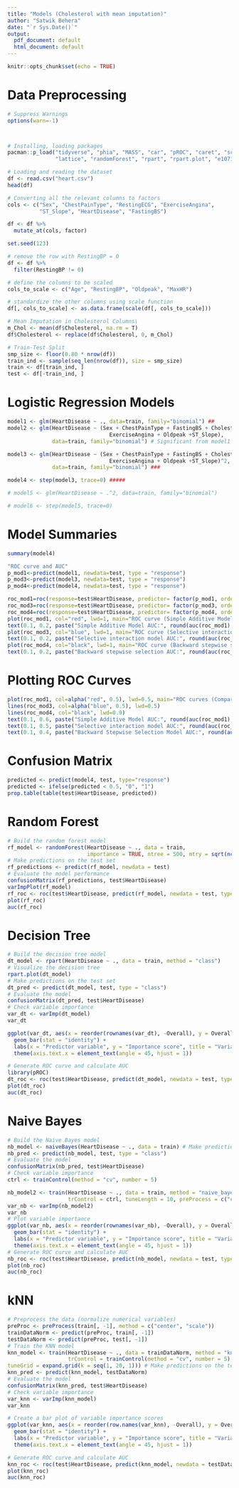```yaml
---
title: "Models (Cholesterol with mean imputation)"
author: "Satwik Behera"
date: "`r Sys.Date()`"
output:
  pdf_document: default
  html_document: default
---
```


```r
knitr::opts_chunk$set(echo = TRUE)
```

# Data Preprocessing

```r
# Suppress Warnings
options(warn=-1)



# Installing, loading packages
pacman::p_load("tidyverse", "phia", "MASS", "car", "pROC", "caret", "scales", 
               "lattice", "randomForest", "rpart", "rpart.plot", "e1071", "reshape2")

# Loading and reading the dataset
df <- read.csv("heart.csv")
head(df)

# Converting all the relevant columns to factors
cols <- c("Sex", "ChestPainType", "RestingECG", "ExerciseAngina", 
          "ST_Slope", "HeartDisease", "FastingBS")

df <- df %>%
  mutate_at(cols, factor)

set.seed(123)

# remove the row with RestingBP = 0 
df <- df %>%
  filter(RestingBP != 0)

# define the columns to be scaled
cols_to_scale <- c("Age", "RestingBP", "Oldpeak", "MaxHR")

# standardize the other columns using scale function
df[, cols_to_scale] <- as.data.frame(scale(df[, cols_to_scale]))

# Mean Imputation in Cholesterol Columns\
m_Chol <- mean(df$Cholesterol, na.rm = T)
df$Cholesterol <- replace(df$Cholesterol, 0, m_Chol)

# Train-Test Split
smp_size <- floor(0.80 * nrow(df))
train_ind <- sample(seq_len(nrow(df)), size = smp_size)
train <- df[train_ind, ]
test <- df[-train_ind, ]
```

# Logistic Regression Models
```r
model1 <- glm(HeartDisease ~ ., data=train, family="binomial") ##
model2 <- glm(HeartDisease ~ (Sex + ChestPainType + FastingBS + Cholesterol +
                                ExerciseAngina + Oldpeak +ST_Slope), 
              data=train, family="binomial") # Significant from model1

model3 <- glm(HeartDisease ~ (Sex + ChestPainType + FastingBS + Cholesterol +
                                ExerciseAngina + Oldpeak +ST_Slope)^2, 
              data=train, family="binomial") ###

model4 <- step(model3, trace=0) #####

# model5 <- glm(HeartDisease ~ .^2, data=train, family="binomial")

# model6 <- step(model5, trace=0)
```
# Model Summaries 
```r
summary(model4)
```


```r
"ROC curve and AUC"
p_mod1<-predict(model1, newdata=test, type = "response")
p_mod3<-predict(model3, newdata=test, type = "response")
p_mod4<-predict(model4, newdata=test, type = "response")

roc_mod1=roc(response=test$HeartDisease, predictor= factor(p_mod1, ordered = TRUE))
roc_mod3=roc(response=test$HeartDisease, predictor= factor(p_mod3, ordered = TRUE))
roc_mod4=roc(response=test$HeartDisease, predictor= factor(p_mod4, ordered = TRUE))
plot(roc_mod1, col="red", lwd=1, main="ROC curve (Simple Additive Model)")
text(0.1, 0.2, paste("Simple Additive Model AUC:", round(auc(roc_mod1), 5)), col = "red")
plot(roc_mod3, col="blue", lwd=1, main="ROC curve (Selective interaction model)")
text(0.1, 0.2, paste("Selective interaction model AUC:", round(auc(roc_mod3), 5)), col = "blue")
plot(roc_mod4, col="black", lwd=1, main="ROC curve (Backward stepwise selection (with model 2))")
text(0.1, 0.2, paste("Backward stepwise selection AUC:", round(auc(roc_mod4), 5)), col = "black")

```

# Plotting ROC Curves
```r
plot(roc_mod1, col=alpha("red", 0.5), lwd=0.5, main="ROC curves (Comparison)")
lines(roc_mod3, col=alpha("blue", 0.5), lwd=0.5)
lines(roc_mod4, col="black", lwd=0.9)
text(0.1, 0.6, paste("Simple Additive Model AUC:", round(auc(roc_mod1), 5)), col = "red")
text(0.1, 0.5, paste("Selective interaction model AUC:", round(auc(roc_mod3), 5)), col = "blue")
text(0.1, 0.4, paste("Backward Stepwise Selection Model AUC:", round(auc(roc_mod4), 5)), col = "black")

```

# Confusion Matrix
```r
predicted <- predict(model4, test, type="response")
predicted <- ifelse(predicted < 0.5, "0", "1")
prop.table(table(test$HeartDisease, predicted))
```
# Random Forest
```r
# Build the random forest model
rf_model <- randomForest(HeartDisease ~ ., data = train,
                         importance = TRUE, ntree = 500, mtry = sqrt(ncol(train)))
# Make predictions on the test set
rf_predictions <- predict(rf_model, newdata = test)
# Evaluate the model performance
confusionMatrix(rf_predictions, test$HeartDisease)
varImpPlot(rf_model)
rf_roc <- roc(test$HeartDisease, predict(rf_model, newdata = test, type = "prob")[,2])
plot(rf_roc)
auc(rf_roc)
```
# Decision Tree
```r
# Build the decision tree model
dt_model <- rpart(HeartDisease ~ ., data = train, method = "class")
# Visualize the decision tree
rpart.plot(dt_model)
# Make predictions on the test set
dt_pred <- predict(dt_model, test, type = "class")
# Evaluate the model
confusionMatrix(dt_pred, test$HeartDisease)
# Check variable importance
var_dt <- varImp(dt_model)
var_dt

ggplot(var_dt, aes(x = reorder(rownames(var_dt), -Overall), y = Overall)) +
  geom_bar(stat = "identity") +
  labs(x = "Predictor variable", y = "Importance score", title = "Variable Importance Plot") + 
  theme(axis.text.x = element_text(angle = 45, hjust = 1))

# Generate ROC curve and calculate AUC
library(pROC)
dt_roc <- roc(test$HeartDisease, predict(dt_model, newdata = test, type = "prob")[,2])
plot(dt_roc)
auc(dt_roc)
```
# Naive Bayes

```r
# Build the Naive Bayes model
nb_model <- naiveBayes(HeartDisease ~ ., data = train) # Make predictions on the test set
nb_pred <- predict(nb_model, test, type = "class")
# Evaluate the model
confusionMatrix(nb_pred, test$HeartDisease)
# Check variable importance
ctrl <- trainControl(method = "cv", number = 5)

nb_model2 <- train(HeartDisease ~ ., data = train, method = "naive_bayes",
                   trControl = ctrl, tuneLength = 10, preProcess = c("center", "scale"))
var_nb <- varImp(nb_model2)
var_nb
# Plot variable importance
ggplot(var_nb, aes(x = reorder(rownames(var_nb), -Overall), y = Overall)) +
  geom_bar(stat = "identity") +
  labs(x = "Predictor variable", y = "Importance score", title = "Variable Importance Plot") +
  theme(axis.text.x = element_text(angle = 45, hjust = 1))
# Generate ROC curve and calculate AUC
nb_roc <- roc(test$HeartDisease, predict(nb_model, newdata = test, type = "raw")[,2])
plot(nb_roc)
auc(nb_roc)
```

# kNN
```r
# Preprocess the data (normalize numerical variables)
preProc <- preProcess(train[, -1], method = c("center", "scale"))
trainDataNorm <- predict(preProc, train[, -1])
testDataNorm <- predict(preProc, test[, -1])
# Train the KNN model
knn_model <- train(HeartDisease ~ ., data = trainDataNorm, method = "knn",
                   trControl = trainControl(method = "cv", number = 5),
tuneGrid = expand.grid(k = seq(1, 20, 1))) # Make predictions on the test set
knn_pred <- predict(knn_model, testDataNorm)
# Evaluate the model
confusionMatrix(knn_pred, test$HeartDisease)
# Check variable importance
var_knn <- varImp(knn_model)
var_knn

# Create a bar plot of variable importance scores
ggplot(var_knn, aes(x = reorder(row.names(var_knn), -Overall), y = Overall)) +
  geom_bar(stat = "identity") +
  labs(x = "Predictor variable", y = "Importance score", title = "Variable Importance Plot")+
  theme(axis.text.x = element_text(angle = 45, hjust = 1))

# Generate ROC curve and calculate AUC
knn_roc <- roc(test$HeartDisease, predict(knn_model, newdata = testDataNorm, type = "prob")[,2])
plot(knn_roc)
auc(knn_roc)
```

